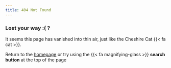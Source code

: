---
title: 404 Not Found
---

### Lost your way :( ?

It seems this page has vanished into thin air,
just like the Cheshire Cat {{< fa cat >}}.

Return to the [homepage](index.qmd) or try using the {{< fa magnifying-glass >}} **search button** at the top of the page
